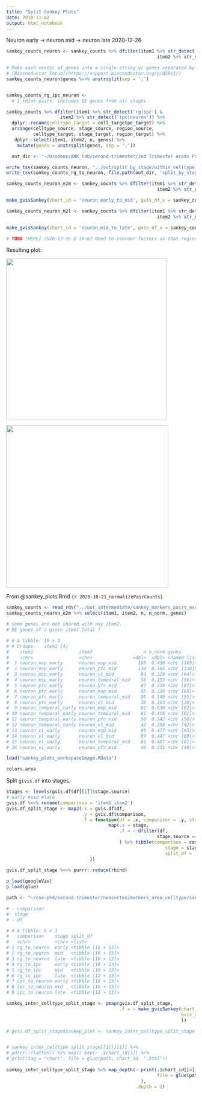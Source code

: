 ```yaml
---
title: "Split Sankey Plots"
date: 2010-11-02
output: html_notebook
---
```


Neuron early -> neuron mid -> neuron late
2020-12-26
```r

sankey_counts_neuron <- sankey_counts %>% dfilter(item1 %>% str_detect('neuron') & 
                                                        item2 %>% str_detect('neuron')) %>% dplyr::select(item1, item2, n, n_norm, genes)

# Make each vector of genes into a single string w/ genes separated by ';' to write out to file.
# [Bioconductor Forum](https://support.bioconductor.org/p/83911/)
sankey_counts_neuron$genes %<>% unstrsplit(sep = ';')


sankey_counts_rg_ipc_neuron <- 
  # I think pairs` includes DE genes from all stages

sankey_counts %>% dfilter(item1 %>% str_detect('rg|ipc') & 
                    item2 %>% str_detect('ipc|neuron')) %>% 
  dplyr::rename(celltype_target = cell_targetpe_target) %>%
  arrange(celltype_source, stage_source, region_source, 
          celltype_target, stage_target, region_target) %>%
   dplyr::select(item1, item2, n, genes) %>%
    mutate(genes = unstrsplit(genes, sep = ';'))

  out_dir <- "~/Dropbox/ARK_lab/second-trimester/2nd Trimester Areas Paper/analysis/neocortex/sankey_plots"

write_tsv(sankey_counts_neuron, "../out/split_by_stage/within_celltype_across_stages/sankey_counts_neuron.tsv")
write_tsv(sankey_counts_rg_to_neuron, file.path(out_dir, 'split_by_stage/between_celltypes/sankey_counts_rg_ipc_neuron_by_stages.tsv'))

sankey_counts_neuron_e2m <- sankey_counts %>% dfilter(item1 %>% str_detect('neuron_.*_early') & 
                                                        item2 %>% str_detect('neuron_.*(_mid'))

make_gvisSankey(chart_id = 'neuron_early_to_mid', gvis_df_x = sankey_counts_neuron_e2m)

sankey_counts_neuron_m2l <- sankey_counts %>% dfilter(item1 %>% str_detect('neuron_.*_mid') & 
                                                        item2 %>% str_detect('neuron_.*_late'))

make_gvisSankey(chart_id = 'neuron_mid_to_late', gvis_df_x = sankey_counts_neuron_m2l)

# TODO [HERE] 2020-12-26 @ 19:07 Need to reorder factors so that regions are plotted correctly.
```

Resulting plot:

![](images/sankey_neuron_early_to_mid.png){width="428"}

![](images/sankey_neuron_mid_to_late.png){width="431"}

From @sankey_plots.Rmd `{r 2020-10-21_normalizePairCounts}`

```r
sankey_counts <- read_rds("../out_intermediate/sankey_markers_pairs_exnLineage.rds")
sankey_counts_neuron_e2m %>% select(item1, item2, n, n_norm, genes)

# Some genes are not shared with any item2. 
# DE genes of a given item1 total ? 

# # A tibble: 16 x 5
# # Groups:   item1 [4]
#    item1                 item2                   n n_norm genes       
#    <chr>                 <chr>               <dbl>  <dbl> <named list>
#  1 neuron_msp_early      neuron_msp_mid        165  0.450 <chr [165]> 
#  2 neuron_msp_early      neuron_pfc_mid        134  0.365 <chr [134]> 
#  3 neuron_msp_early      neuron_v1_mid          84  0.229 <chr [84]>  
#  4 neuron_msp_early      neuron_temporal_mid    56  0.153 <chr [56]>  
#  5 neuron_pfc_early      neuron_pfc_mid         87  0.236 <chr [87]>  
#  6 neuron_pfc_early      neuron_msp_mid         85  0.230 <chr [85]>  
#  7 neuron_pfc_early      neuron_temporal_mid    55  0.149 <chr [55]>  
#  8 neuron_pfc_early      neuron_v1_mid          38  0.103 <chr [38]>  
#  9 neuron_temporal_early neuron_msp_mid         92  0.630 <chr [92]>  
# 10 neuron_temporal_early neuron_temporal_mid    61  0.418 <chr [61]>  
# 11 neuron_temporal_early neuron_pfc_mid         50  0.342 <chr [50]>  
# 12 neuron_temporal_early neuron_v1_mid          42  0.288 <chr [42]>  
# 13 neuron_v1_early       neuron_msp_mid         95  0.477 <chr [95]>  
# 14 neuron_v1_early       neuron_v1_mid          89  0.447 <chr [89]>  
# 15 neuron_v1_early       neuron_temporal_mid    81  0.407 <chr [81]>  
# 16 neuron_v1_early       neuron_pfc_mid         46  0.231 <chr [46]> 

load("sankey_plots_workspaceImage.RData")
```

```r
colors.area
```

Split `givis.df` into stages.

```r

stages <- levels(gvis.df$df[[1]]$stage.source)
# early #mid #late
gvis.df %<>% rename(comparison = 'item1_item2')
gvis.df_split_stage <- map2(.x = gvis.df$df,
                            .y = gvis.df$comparison,
                            .f = function(df = .x, comparison = .y, stage = stages) {
                                      map(.x = stage,
                                          .f = ~ dfilter(df,
                                                        stage.source == .x & stage.target == .x)
                                          ) %>% tibble(comparison = comparison, 
                                                           stage = stages, 
                                                           split_df = .)
                               })                 
     
gvis.df_split_stage %<>% purrr::reduce(rbind)
```

```r
p_load(googleVis)
p_load(glue)

path <- "~/cse-phd/second-trimester/neocortex/markers_area_celltype/sankey_plots/out/split_by_stage/sankey_"

# - comparison
#- stage
# - df 

# # A tibble: 9 x 3
#   comparison    stage split_df          
#   <chr>         <chr> <list>            
# 1 rg_to_neuron  early <tibble [16 × 13]>
# 2 rg_to_neuron  mid   <tibble [16 × 13]>
# 3 rg_to_neuron  late  <tibble [16 × 13]>
# 4 rg_to_ipc     early <tibble [16 × 13]>
# 5 rg_to_ipc     mid   <tibble [16 × 13]>
# 6 rg_to_ipc     late  <tibble [12 × 13]>
# 7 ipc_to_neuron early <tibble [16 × 13]>
# 8 ipc_to_neuron mid   <tibble [16 × 13]>
# 9 ipc_to_neuron late  <tibble [11 × 13]>

sankey_inter_celltype_split_stage <- pmap(gvis.df_split_stage,
                                          .f = ~ make_gvisSankey(chart_id = paste(..1, ..2, sep = "_"), 
                                                                 gvis_df_x = ungroup(..3)
                                                                 ))

# gvis.df_split_stage$sankey_plot <- sankey_inter_celltype_split_stage %>% map(~ .[[4]])


# sankey_inter_celltype_split_stage[[1]][[1]] %>% 
# purrr::flatten() %>% map() map(~ .$chart_id[1]) %>% 
# print(tag = "chart", file = glue(path, chart_id, ".html"))
  
sankey_inter_celltype_split_stage %>% map_depth(~ print(.$chart_id[[4]], tag = "chart",
                                                        file = glue(path, chart_id, ".html"),
                                                  ), 
                                                .depth = 2)
```
